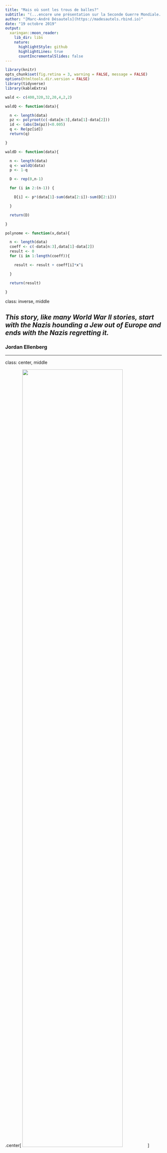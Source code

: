 ```yaml
---
title: "Mais où sont les trous de balles?"
subtitle: "(...encore une présentation sur la Seconde Guerre Mondiale...)"
author: "[Marc-André Désautels](https://madesautels.rbind.io)"
date: "19 octobre 2019"
output:
  xaringan::moon_reader:
    lib_dir: libs
    nature:
      highlightStyle: github
      highlightLines: true
      countIncrementalSlides: false
---
```


```r
library(knitr)
opts_chunk$set(fig.retina = 3, warning = FALSE, message = FALSE)
options(htmltools.dir.version = FALSE)
library(tidyverse)
library(kableExtra)

wald <- c(400,320,32,20,4,2,2)

waldQ <- function(data){

  n <- length(data)
  pz <- polyroot(c(-data[n:3],data[1]-data[2]))
  id <- (abs(Im(pz))<0.005)
  q <- Re(pz[id])
  return(q)

}

waldD <- function(data){

  n <- length(data)
  q <- waldQ(data)
  p <- 1-q

  D <- rep(0,n-1)

  for (i in 2:(n-1)) {

    D[i] <- p*(data[1]-sum(data[2:i])-sum(D[2:i]))

  }

  return(D)

}

polynome <- function(x,data){

  n <- length(data)
  coeff <- c(-data[n:3],data[1]-data[2])
  result <- 0
  for (i in 1:length(coeff)){

    result <- result + coeff[i]*x^i

  }

  return(result)

}
```

class: inverse, middle

## *This story, like many World War II stories, start with the Nazis hounding a Jew out of Europe and ends with the Nazis regretting it.*

### Jordan Ellenberg

---

class: center, middle

.center[
<img src="https://media.giphy.com/media/k5DmEDkonEpVu/giphy.gif" width=80%>
]

---
class: inverse, center, middle

# Abraham Wald

### Surtout connu pour se travaux sur l'analyse séquentielle, nous présenterons certains de ses travaux moins connus

---
class: inverse, center, middle

# La jeunesse

---

# Abraham Wald

.pull-left[

- Né le 31 octobre 1902 à Cluj-Napoca en Roumanie.

- En 1927, il entre à l'université de Vienne (Autriche) où il reçoit un doctorat en mathématiques en 1931, sous la direction de Karl Menger.

- À la fin de ses études, en raison de la discrimination de l'Autriche face aux Juifs, il ne parvient pas à se trouver un emploi.

]
.pull-right[

.center[

![Un jeune Abraham Wald](https://upload.wikimedia.org/wikipedia/en/0/05/Abraham_Wald_in_his_youth.jpg)

]

]

---

# Abraham Wald

- Il se fait offrir un emploi en économie par Oskar Morgenstern (celui-ci émigre plus tard aux États-Unis et aide à inventer la thérie des jeux).

- Malgré la situation politique qui se dégrade en Autriche, Wald hésite à émigrer.

- Mais les Nazis envahissent l'Autriche en 1938 et Wald part aux États-Unis avec sa famille.

- Grâce à son expérience en économie, il reçoit une bourse pour travailler pour la *Cowles Commision for Research in Economics* un institut basé au Colorado.

- Il se fait finalement offrir un emploi de professeur de statistiques à l'université Columbia, à New-York.

--

### C'est à partir de ce moment qu'il commence à participer à l'effort de guerre...

???

Despite Wald's brilliance, he could not obtain a university position, because of Austrian discrimination against Jews. However, Oskar Morgenstern created a position for Wald in economics. When the Nazis invaded Austria in 1938, the discrimination against Jews intensified. In particular, Wald and his family were persecuted as Jews. Wald was able to emigrate to the United States, at the invitation of the Cowles Commission for Research in Economics, to work on econometrics research

---
layout: false
class: center, inverse, middle

# Le *Statistical Research Group* (SRG)
# 1942-1945

---

### Le *Statistical Research Group* (SRG)

--

- Le SRG était basé à l'université Columbia et supporté par le *Applied Mathematics Panel* (AMP) du *National Defense Research Committee* (NDRC), qui faisait partie du *Office of Scientific Research and Development* (OSRD).

- Le SRG était un programme secret formé de statisticiens, un peu comme le projet Manhattan mais fabriquant des équations plutôt que des bombes.

- *[...] when we made recommendations, frequently things happened.* W. Allen Wallis


- *Fighter planes entered combat with their machine guns loaded according to Jack Wolfowitz's recommendations about mixing types of ammunition, and maybe the pilots came back or maybe they didn't.*


- *Navy planes launched rockets whose propellants had been accepted by Abe Girshick's sampling-inspection plans, and maybe the rockets exploded and destroyed our own planes and pilots or maybe they destroyed the target.*

---

### Le *Statistical Research Group* (SRG)

- *SRG was composed of what surely must be the most extraordinary group of statisticians ever organized, taking into account both number and quality.* W. Allen Wallis

--

- **Wilson Allen Wallis** (5 novembre 1912 - 12 octobre 1998), directeur du SRG, économiste et statisticien. Il a développé le test Kruskal-Wallis avec William Kruskal.

--

- **Milton Friedman** (31 juillet 1912 - 16 novembre 2006), économiste. Prix Nobel d'économie en 1976 pour ses travaux sur l'analyse de la consommation, l'histoire monétaire et la démonstration de la complexité des politiques de stabilisation.

--

- **George Stigler** (17 janvier 1911 - 1er décembre 1991), économiste. Prix Nobel d'économie en 1982 pour ses études fondatrices des structures industrielles, du fonctionnement des marchés, et des causes et effets de la régulation publique.

--

- et j'en passe...

---
class: center, inverse, middle

# Les mathématiques

--

## Les trous de balles manquants

---

class: middle

.center[
<img src="https://media.giphy.com/media/lVzju3EudcLS0/giphy.gif" width=90%>
]

---

### Les trous de balles manquants

**Question**: Vous ne voulez pas que vos avions soient abattus par des tirs ennemis, vous décidez donc de leur ajouter du blindage. Mais du blindage alourdit vos avions, les rend moins manoeuvrables et ceux-ci utilisent davantage de carburant.

--

- Mettre trop de blindage est un problème.

--

- Ne pas mettre assez de blindage est un problème.

--

### Que faire???

---

### Les trous de balles manquants

.center[![avion troué](https://res.cloudinary.com/dzawgnnlr/image/upload/q_auto/f_auto/w_auto/bullet-riddled-plane.jpg)]

Les avions revenaient du combat couverts de trous de balles, mais les trous n'étaient pas uniformément distribués sur tout l'avion.

---

background-image: url(https://upload.wikimedia.org/wikipedia/commons/thumb/9/98/Survivorship-bias.png/1024px-Survivorship-bias.png)
background-size: cover

---

### Les trous de balles manquants

Les officiers de l'armée y ont vu une opportunité d'efficacité.

Obtenir la même protection avec moins de blindage, si on se concentre sur les endroits en ayant davantage besoin.

Ils demandèrent à Wald quelle quantité de blindage ajouter aux diverses parties de l'avion.

--

#### **Question: Quelles sont les parties de l'avion nécessitant la plus grande quantité de blindage?**

|            Section de l'avion           | Nombre de trous par pieds carrés |
|-----------------------------------------|----------------------------------|
| Moteur                                  | 1,11                             |
| Fuselage (partie principale de l'avion) | 1,73                             |
| Système de carburant                    | 1,55                             |
| Reste de l'avion                        | 1,8                              |

<!-- -- -->

<!-- ### Vous pouvez voter à l'adresse: [http://bit.ly/TrousBalles](http://bit.ly/TrousBalles) -->

<!-- --- -->
<!-- ### Les résultats -->

<!-- <iframe seamless src="https://docs.google.com/spreadsheets/d/1tgbKRrHQnyDP2lvgH5iQhrxLG75C3TafKSjFwmVEqkM/htmlembed/sheet?gid=1284962309&range=D2" width="800" height="500" frameborder="0" scrolling="no"></iframe> -->

---

### Les trous de balles manquants

### Wald indiqua que le blindage ne devait pas aller aux endroits **où il y avait des trous**. Il devait aller aux endroits **où il n'y en avait pas**.

--

- Le raisonnement de Wald était le suivant: où sont les trous manquants?

--

- Les trous manquants sont sur les avions qui ne sont pas revenus.

--

- La raison pour laquelle les avions de retour avaient moins de trous dans la région des moteurs était que les avions ayant été touchés aux moteurs ne revenaient pas.

--

- Comment est-ce que Wald a pu voir ce que les officiers expérimentés de l'armée ne pouvaient pas voir?

---

### Les trous de balles manquants

- Un statisticien se pose toujours la question suivante: Quelles sont les hypothèses que vous faites? Sont-elles justifiées?

--

- Les officiers de l'armée étaient sous l'impression que les avions qui revenaient formaient un échantillon aléatoire de tous les avions.

--

- Une fois que vous avez compris que c'est l'hypothèse sous laquelle vous travaillez, ça prend un petit moment pour comprendre que vous faites fausse route.

---

## Concernant Abraham Wald

> *The military was inclined to provide protection for those parts that on returning planes showed the most hits. Wald assumed, on good evidence, that hits in combat were uniformly distributed over the planes. It follows that hits on the more vulnerable parts were less likely to be found on returning planes than hits on the less vulnerable parts, since planes receiving hits on the more vulnerable parts were less likely to return to provide data. From these premises, he devised methods for estimating vulnerability of various parts.*

---

class: middle

.center[
<img src="https://i.gifer.com/36jI.gif" width=90%>
]


---
class: inverse, center middle

## Le biais du survivant

--

### Une forme de biais de sélection consistant à surévaluer les chances de succès d'une initiative en concentrant l'attention sur les sujets ayant réussi mais qui sont des exceptions statistiques (des « survivants ») plutôt que des cas représentatifs.

---

### Quelques exemples

- En finance, le biais du survivant survient lors de l'exclusion des entreprises ayant fait faillite des études de performance.

- En production industrielle, on entend souvent « les produits étaient mieux fabriqués avant ».

- En architecture et en construction, les bâtiments de plus de 100 ans encore debout.

- Dans les carrières hypercompétitives, commes les athlètes d'élite.

- Une étude réalisée en 1987 montre que les chats qui chutent d'une hauteur équivalente à moins de six étages et qui survivent ont des blessures plus graves que les chats tombant d'une hauteur plus élevée.

???

La situation pourrait cependant s'expliquer par un biais du survivant. Il est beaucoup moins probable que les chats qui meurent à la suite d'une chute soient emmenés chez le vétérinaire par rapport aux chats blessés par une chute. Les chats morts à la suite d'une chute de plus de six étages sont donc retirés des statistiques, ne laissant la place qu'aux chats « survivants ».

WO Whitney et CJ Mehlhaff, *Journal of the American Veterinary Medical Association* **191**, 1 399-1 403, 1987

---

class: inverse, center, middle

# La navette Challenger

---

background-image: url(https://natgeo.imgix.net/factsheets/thumbnails/ChallengerDisaster.jpg?auto=compress,format&w=1024&h=560&fit=crop)
background-size: cover

---

background-image: url(https://upload.wikimedia.org/wikipedia/commons/3/3f/Challenger_flight_51-l_crew.jpg)
background-size: cover

???

STS-51-L crew: (front row) Michael J. Smith, Dick Scobee, Ronald McNair; (back row) Ellison Onizuka, Christa McAuliffe, Gregory Jarvis, Judith Resnik

---
class:center, middle

<iframe width="700" height="394" src="https://www.youtube.com/embed/j4JOjcDFtBE" frameborder="0" allow="accelerometer; autoplay; encrypted-media; gyroscope; picture-in-picture" allowfullscreen></iframe>

---

background-image: url(https://img2.thejournal.ie/inline/2573246/original/?width=630&version=2573246)
background-size: cover

---

# Challenger

- Le désastre de la navette Challenger s'est déroulé le 28 janvier 1986.

- La navette se brisa et se désintégra après 73 secondes de vol.

- L'accident choqua énormément la société américaine, en partie en raison de la présence de Christa McAuliffe, qui aurait été la première astronaute-enseignante.

- Une des conséquences de cet accident est la mise sur pied de la *Rogers Commission* (formé par Neil A. Armstrong et le prix Nobel Richard P. Feynman, entre autre).

- Cette commission conclut que la désintégration est causée par l'échec d'un joint d'étanchéité en raison des températures inhabituellements froides.

--

### Le problème des joints d'étanchéité était connu!

---

### Les données concernant les joints d'étanchéité

```r
nasa <- tibble(
  Flight =c("51-C","41-B","61-C","41-C","1","6","51-A","51-D","5","3","2","9","41-D","51-G","7","8","51-B","61-A","51-I","61-B","41-G","51-J",NA,"51-F"),
  Date = c("1985-01-24","1984-02-03","1986-01-12","1984-04-06","1981-04-12","1983-04-04","1984-11-08","1985-04-12","1982-11-11","1982-03-22","1981-11-12","1983-11-28","1984-08-30","1985-06-17","1983-06-18","1983-08-30","1985-04-29","1985-10-30","1985-08-27","1985-11-26","1984-10-05","1985-10-03","1982-06-27","1985-07-29"),
  Temperature = c(53,57,58,63,66,67,67,67,68,69,70,70,70,70,72,73,75,75,76,76,78,79,80,81),
  Erosion = c(2,1,1,1,0,0,0,0,0,0,1,0,1,0,0,0,0,0,0,0,0,0,0,0),
  Blowby = c(2,0,0,0,0,0,0,0,0,0,0,0,0,0,0,0,0,2,0,0,0,0,0,0),
  Total = 6,
  DamageIndex = c(11,4,4,2,0,0,0,0,0,0,4,0,4,0,0,0,0,4,0,0,0,0,NA,0),
  Comments = c("Most erosion any flight; blow-by; back-up rings heated.",
               "Deep, extensive erosion.",
               "O-ring erosion on launch two weeks before Challenger.",
               "O-rings showed signs of heating, but no damage.",
               "Coolest (66 degrees) launch withouth O-rings problems.",
               "None","None","None","None","None",
               "Extent of erosion not fully known",
               "None","None","None","None","None","None",
               "No erosion. Soot found behind two primary O-rings.",
               "None","None","None","None",
               "O-ring condition unknown; rocket casing lost at sea.",
               "None")
)
```

```r
nasa %>% 
  kable(format = "html") %>% 
  kable_styling(font_size = 12) %>% 
  scroll_box(width = "100%", height = "80%")
```

---

### Les joints d'étanchéité

```r
nasa <- nasa %>% 
  mutate(
    ErosionOrBlowby = if_else(Erosion >= Blowby, Erosion, Blowby),
    Incident = if_else(DamageIndex > 0, 1, 0),
    Celsius = (Temperature-32)*5/9,
    NumberJoints = 6
  )
```

La nuit avant le décollage, une téléconférence a eue lieu entre les ingénieurs, les directeurs de la NASA, pour discuter des effets des basses températures sur le décollage et les joints d'étanchéité.

--

> *Temperature data [are] not conclusive on predicting primary O-ring blowby.*

--

```r
nasa %>% 
  filter(!is.na(DamageIndex) & DamageIndex > 0) %>% 
  ggplot(aes(x = Celsius, y = ErosionOrBlowby)) +
  geom_point() +
  scale_x_continuous(name = "Température en degrés Celsius", limits = c(-5,30), breaks = seq(-5,30,5))  +
  scale_y_continuous(name = "Nombre d'incidents", limits = c(-0.5,2.5), breaks = seq(0,2,1))
```

???

La conclusion a été fortement influencée par la figure ci-dessous.

---

### Les joints d'étanchéité

--

La commission Rogers trouva une grave erreur dans la figure précédente, **les vols sans aucuns incidents avaient été exclus** du graphique car *on croyait* que **ces vols ne contribuaient aucune information sur l'effet de la température**.

--

> *A careful analysis of the flight history of O-ring performance would have revealed the correlation of O-ring damage in low temperature*

--

```r
nasa %>% 
  filter(!is.na(DamageIndex) & DamageIndex > 0) %>% 
  ggplot(aes(x = Celsius, y = ErosionOrBlowby)) +
  geom_point() +
  scale_x_continuous(name = "Température en degrés Celsius", limits = c(-5,30), breaks = seq(-5,30,5))  +
  scale_y_continuous(name = "Nombre d'incidents (vols sans incidents exclus)", limits = c(-0.5,2.5), breaks = seq(0,2,1))
```

---

### Les joints d'étanchéité

La commission Rogers trouva une grave erreur dans la figure précédente, **les vols sans aucuns incidents avaient été exclus** du graphique car *on croyait* que **ces vols ne contribuaient aucune information sur l'effet de la température**.

> *A careful analysis of the flight history of O-ring performance would have revealed the correlation of O-ring damage in low temperature*

```r
nasa %>% 
  filter(!is.na(DamageIndex) & DamageIndex >= 0) %>% 
  ggplot(aes(x = Celsius, y = ErosionOrBlowby)) +
  geom_point() +
  scale_x_continuous(name = "Température en degrés Celsius", limits = c(-5,30), breaks = seq(-5,30,5))  +
  scale_y_continuous(name = "Nombre d'incidents (vols sans incidents inclus)", limits = c(-0.5,2.5), breaks = seq(0,2,1))
```

---

### Une régression logistique

```r
challenger <- nasa %>% 
  filter(!is.na(DamageIndex) & DamageIndex >= 0) %>% 
  ggplot(aes(x = Celsius, y = ErosionOrBlowby)) +
  geom_point() +
  scale_x_continuous(name = "Température en degrés Celsius", limits = c(-5,30), breaks = seq(-5,30,5))  +
  scale_y_continuous(name = "Nombre d'incidents", limits = c(0,6), breaks = seq(0,6,1))
challenger.glm <- glm(ErosionOrBlowby/NumberJoints ~ Celsius, data=nasa, family=binomial, weights = NumberJoints)
alpha <- coef(challenger.glm)[1]
beta <- coef(challenger.glm)[2]
incidents <- function(x) 6/(1+exp(-alpha-beta*x))
challenger
```

---

### Une régression logistique

```r
challenger +
  geom_vline(xintercept = (26-32)*5/9, color = "red", size = 1) +
  geom_vline(xintercept = (29-32)*5/9, color = "red", size = 1) +
  geom_text(x = 1, y = 0, label = "Challenger", color = "red")
```

---

### Une régression logistique

```r
challenger +
  geom_vline(xintercept = (26-32)*5/9, color = "red", size = 1) +
  geom_vline(xintercept = (29-32)*5/9, color = "red", size = 1) +
  geom_text(x = 1, y = 0, label = "Challenger", color = "red") +
  stat_function(fun = incidents, colour = "blue")
```

---
class: center, inverse, middle

# Les travaux de Wald au SRG

---
class: center, middle

```tikz
\tikzstyle{block} = [rectangle, draw, fill=blue!20,text width=40em, text centered, rounded corners, minimum height=4em]
\tikzstyle{line} = [draw, ->]

\begin{tikzpicture}[node distance = 2cm, auto]

\node [block] (init) {SRG  Mémo 85 \\ Définition du problème};
\node [block,below of=init] (SRGMemo85) {SRG  Mémo 85 \\ Équation de base};
\node [block,below of=SRGMemo85] (SRGMemo87) {SRG  Mémo 87 \\ Borne supérieure exacte sur $1-\prod\limits_{j=1}^{i} q_j$};
\node [block,below of=SRGMemo87] (SRGMemo88) {SRG  Mémo 88 \\ Borne supérieure approximative sur $1-\prod\limits_{j=1}^{i} q_j$};
\node [block,below of=SRGMemo88] (SRGMemo89) {SRG  Mémo 89 \\ Bornes sur $1-\prod\limits_{j=1}^{i} q_j$ sous l'hypothèse que $\lambda_1 q_j \leq q_{j+1} \leq \lambda_2 q_j$};
\node [block,below of=SRGMemo89] (SRGMemo96) {SRG  Mémo 96 \\ Division de l'avion en sections de vulnérabilité variées};
\node [block,below of=SRGMemo96] (SRGMemo103) {SRG  Mémo 103 \\ Erreurs d'échantillonnage};
\node [block,below of=SRGMemo103] (SRGMemo109126) {SRG  Mémos 109 et 126 \\ Autres};

% Draw edges
\path [line] (init) -- (SRGMemo85);
\path [line] (SRGMemo85) -- (SRGMemo87);
\path [line] (SRGMemo87) -- (SRGMemo88);
\path [line] (SRGMemo88) -- (SRGMemo89);
\path [line] (SRGMemo89) -- (SRGMemo96);
\path [line] (SRGMemo96) -- (SRGMemo103);
\path [line] (SRGMemo103) -- (SRGMemo109126);

\end{tikzpicture}
```

---
class: center, inverse, middle

# La vulnérabilité des avions

---

### Un exemple du type de problème que devait résoudre Wald

|                                       | Nombre |
|--------------------------------------:|--------|
|              Avions partis en mission | 400    |
|                 Avions qui reviennent | 380    |
|                        Avions abattus | 20     |
| Avions revenus sans aucun coup au but | 320    |
|     Avions revenus avec 1 coup au but | 32     |
|    Avions revenus avec 2 coups au but | 20     |
|    Avions revenus avec 3 coups au but | 4      |
|    Avions revenus avec 4 coups au but | 2      |
|    Avions revenus avec 5 coups au but | 2      |

---

### Quelques notations

| Notation | Définition |
|:--------:|:-----------------------------------------------------------------------------------------------------------------------------------------------|
| $N$ | le nombre d'avions au total |
| $S$ | le nombre d'avions survivants |
| $D$ | le nombre d'avions disparus |
| $X_i$ | le nombre d'avions ... touchés $i$ fois |
| $P_i$ | la probabilité qu'un avion soit abattu par $i$ coups au but |
| $Q_i$ | la probabilité de l'événement contraire |
| $p_i$ | la probabilité conditionnelle qu'un avion soit abattu par le $i$ème coup au but, étant donné que les premiers $i-1$ coups ne l'ont pas abattu |
| $q_i$ | la probabilité de l'événement contraire |

---

### Les hypothèses

- Nous connaissons $N$, le nombre d'avions total.

- Nous connaissons pour tout $i$ ( $i=0,1,2,\ldots$ ) les nombres $S_i$, c'est-à-dire le  nombre d'avions ayant survécu à $i$ coups.

- Nous supposons que tous les avions disparus le sont en raison de tirs ennemis et donc $D_0=0$. Ceci implique que nous supposons qu'aucun avion ne peut être porté disparu en raison de problèmes mécaniques.

- Le nombre de tirs sur un avion est borné, c'est-à-dire que $D_j=0$ pour $j$ plus grand qu'un certain entier $m$.

- Pour simplifier la notation, nous écrirons $N_{j\geq i}$ pour signifier $\sum\limits_{j\geq i}N_j$.

---

### Quelques résultats « évidents »

--

- Le nombre total d'avions envoyés au combat est égal à la somme des avions survivants et des avions disparus, c'est-à-dire que $N = S+D$.

--

- De façon similaire, en étudiant les avions touchés au but $i$ fois, nous avons $N_i = S_i+D_i$.

--

- La probabilité qu'un avion ne soit pas abattu par $i$ coups au but est en fait la probabilité de ne pas être abattu par 1 coup (en ayant survécu aux coups précédents) et de ne pas être abattu par 2 coups (en ayant survécu aux coups précédents), ... et de ne pas être abattu par $i$ coups (en ayant survécu aux coups précédents). Nous avons donc $Q_i = q_1 q_2 \ldots q_i$.

--

- La probabilité d'être abattu par $i$ coups au but est donc $P_i = 1-Q_i = 1 - q_1 q_2 \ldots q_i$.

---

Rappelons que $p_i$ représente la probabilité conditionnelle qu'un avion soit abattu par le $i$ème coup au but, étant donné que les premiers $i-1$ coups ne l'ont pas abattu. Nous pouvons donc écrire:

--

$$p_i=\dfrac{\text{Avions disparus avec i coups au but}}{\text{Avions ayant reçus i coups au but ou plus}}=\frac{D_i}{N_{j\geq i}}$$

--

Nous avons donc:

$$\begin{eqnarray*} 
D_i &=& p_i \left( N_{j\geq i} \right) \\
&=& p_i \left( N - N_{j< i} \right) \\
&=& p_i \left( N - S_{j< i} - D_{j< i} \right)
\end{eqnarray*}$$

--

Nous pouvons résoudre l'équation précédente par induction sur $i$ car nous savons que $D_0=0$. Ainsi:

$$\begin{eqnarray*} 
D_0 &=& 0 \\
D_1 &=& p_1 \left( N - S_{j< 1} - D_{j< 1} \right) \\
&=& p_1 \left( N - S_{0} \right) \\
D_2 &=& p_2 \left( N - S_{j< 2} - D_{j< 2} \right) \\
&=& p_2 \left( N - S_0 - S_1 - D_1 \right) \\
& \ldots &
\end{eqnarray*}$$

---

### Comment trouver les $p_i$?

L'équation précédente nous ramène maintenant à la question de trouver les valeurs des $p_i$. 

En vérité, il n'est pas possible de les trouver, mais Wald parvient à trouver divers estimés.

Pour ce faire, il utilise l'équation suivante:

$$ \sum_{j=1}^m \frac{S_j}{q_1q_2 \ldots q_j} = N-S_0$$

--

### D'où vient cette équation?

---

### De fausses munitions...

--

Posons $F_i$ le nombre d'avions ayant été touchés $i$ fois par de fausses munitions.

--

Clairement, nous avons $F_i \geq S_i$.

--

Nous pouvons donc poser $Y_i = F_i - S_i$.

--

Le nombre d'avions touchés aucune fois par de fausses munitions est nécessairement égal au nombre d'avions survivants n'ayant été touchés aucune fois.

--

Nous avons $F_0 = S_0$ ce qui implique que $Y_0=0$ et $\sum\limits_{j=0}^n F_i = N$.

--

Le nombre d'avions $Y_i$ peut être trouvé en multipliant le nombre d'avions touchés $i$ fois par de fausses munitions, par la probabilité qu'un avion soit abattu par $i$ coups au but. C'est-à-dire:

$$ Y_i = P_i F_i $$

---

### De fausses munitions...

À partir du résultat précédent:

$$\begin{eqnarray*} 
Y_i &=& P_i F_i = P_i(S_i+Y_i) \quad \text{(pour } i=1,2,\ldots, n) \\
(1-P_i)Y_i &=& P_i S_i \\
Y_i &=& \frac{P_i}{Q_i} S_i \\
&=& \frac{1-q_1q_2\ldots q_i}{q_1q_2\ldots q_i} S_i \\
&=& \frac{S_i}{q_1q_2\ldots q_i} - S_i
\end{eqnarray*}$$

---

### De fausses munitions...

Et donc:

$$\begin{eqnarray*} 
\sum_{j=1}^m Y_j &=& \sum_{j=1}^m \frac{S_j}{q_1q_2\ldots q_j} - \sum_{j=1}^m S_j \\
\sum_{j=1}^m \frac{S_j}{q_1q_2\ldots q_j} &=& \sum_{j=1}^m (Y_j+S_j) \\
&=& \sum_{j=1}^m F_j \\
&=& N-S_0
\end{eqnarray*}$$


---

### Un exemple

Supposons que $N=400$ avions ont été envoyés en mission. Le nombre d'avion survivants est:

$$\begin{eqnarray*} 
S_0 &=& 320 \\
S_1 &=& 32 \\
S_2 &=& 20 \\
S_3 &=& 4 \\
S_4 &=& 2 \\
S_5 &=& 2
\end{eqnarray*}$$

--

Il semble raisonnable de supposer que les tirs ennemis diminuent les chances pour un avion de survivre, ce qui implique que:

$$q_1 \geq q_2 \geq \ldots$$

--

Pour simplifier le problème, nous allons supposer que tous les $q_i$ sont égaux. Pour sa part, Wald trouve plusieurs façon d'estimer les probabilités avec des hypothèses moins restrictives.

---

### Un exemple

Nous avons donc:

$$\frac{S_1}{q}+\frac{S_2}{q^2}+\frac{S_3}{q^3}+\frac{S_4}{q^4}+\frac{S_5}{q^5}=N-S_0$$

En utilisant nos données nous avons:

$$\frac{32}{q}+\frac{20}{q^2}+\frac{4}{q^3}+\frac{2}{q^4}+\frac{2}{q^5}=80$$

que nous pouvons écrire sous forme de polynôme de degré cinq:

$$ 80q^5-32q^4-20q^3-4q^2-2q-2=0$$

---

Si nous représentons le polynôme précédent.

```r
ggplot(data = data.frame(x = c(0,1)), aes(x))+
  stat_function(fun = polynome,
                args = list(data = wald),
                geom = "line",
                colour = "blue")+
  scale_x_continuous(breaks=seq(0,1,0.1))+
  ylim(-5,2)+
  xlab("q")+
  ylab("")+
  geom_point(aes(x=waldQ(wald),y=0),colour="red")+
  annotate("text",x=waldQ(wald)+0.025,y=0,label="q")
```

--

La valeur de $q$ obtenue est `r waldQ(wald)`.

---

En utilisant le résultat précédent et les équations que nous avons trouvées, nous pouvons évaluer le nombre d'avions disparus $D_i$.

```r
D <- tibble::enframe((waldD(wald)), value = "Nombre") %>% 
  mutate(Di = name-1, 'Probabilité' = Nombre/sum(Nombre)) %>% 
  select(Di, Nombre, 'Probabilité')
D %>% 
  kable(format = "html")
```

---
class: inverse, center, middle

# Questions ?

